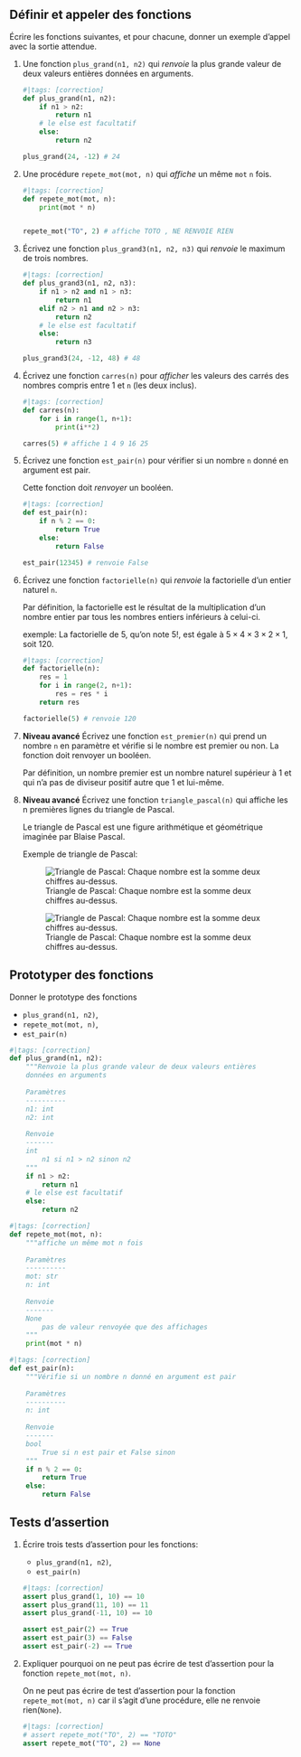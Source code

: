 ## Définir et appeler des fonctions

Écrire les fonctions suivantes, et pour chacune, donner un exemple d'appel avec la sortie attendue.

1. Une fonction `plus_grand(n1, n2)` qui _renvoie_ la plus grande valeur de deux valeurs entières
   données en arguments.

   ```python
   #|tags: [correction]
   def plus_grand(n1, n2):
       if n1 > n2:
           return n1
       # le else est facultatif
       else:
           return n2
   
   plus_grand(24, -12) # 24
   ```

2. Une procédure `repete_mot(mot, n)` qui _affiche_ un même `mot` `n` fois.

   ```python
   #|tags: [correction]
   def repete_mot(mot, n):
       print(mot * n)
           
   
   repete_mot("TO", 2) # affiche TOTO , NE RENVOIE RIEN
   ```

3. Écrivez une fonction `plus_grand3(n1, n2, n3)` qui _renvoie_ le maximum de trois nombres.

   ```python
   #|tags: [correction]
   def plus_grand3(n1, n2, n3):
       if n1 > n2 and n1 > n3:
           return n1
       elif n2 > n1 and n2 > n3:
           return n2
       # le else est facultatif
       else:
           return n3
   
   plus_grand3(24, -12, 48) # 48
   ```

4. Écrivez une fonction `carres(n)` pour _afficher_ les valeurs des carrés des nombres compris entre
   1 et `n` (les deux inclus).

   ```python
   #|tags: [correction]
   def carres(n):
       for i in range(1, n+1):
           print(i**2)
   
   carres(5) # affiche 1 4 9 16 25
   ```

5. Écrivez une fonction `est_pair(n)` pour vérifier si un nombre `n` donné en argument est pair.

   Cette fonction doit _renvoyer_ un booléen.

   ```python
   #|tags: [correction]
   def est_pair(n):
       if n % 2 == 0:
           return True
       else:
           return False
   
   est_pair(12345) # renvoie False
   ```

   
6. Écrivez une fonction `factorielle(n)` qui _renvoie_ la factorielle d’un entier naturel `n`.

   Par définition, la factorielle est le résultat de la multiplication d’un nombre entier par tous
   les nombres entiers inférieurs à celui-ci.

   exemple: La factorielle de 5, qu’on note 5!, est égale à $5\times4\times3\times2\times1$, soit 120.

   ```python
   #|tags: [correction]
   def factorielle(n):
       res = 1
       for i in range(2, n+1):
           res = res * i
       return res
    
   factorielle(5) # renvoie 120
   ```

7. **Niveau avancé** Écrivez une fonction `est_premier(n)` qui prend un nombre `n` en paramètre et
   vérifie si le nombre est premier ou non. La fonction doit renvoyer un booléen.
   
   Par définition, un nombre premier est un nombre naturel supérieur à 1 et qui n'a pas de diviseur
   positif autre que 1 et lui-même.


8. **Niveau avancé** Écrivez une fonction `triangle_pascal(n)` qui affiche les n premières lignes
   du triangle de Pascal.
   
   Le triangle de Pascal est une figure arithmétique et géométrique imaginée par Blaise Pascal.

   Exemple de triangle de Pascal:
 
   ::: {.content-visible when-format="html"}
   ![Triangle de Pascal: Chaque nombre est la somme deux chiffres au-dessus.](https://upload.wikimedia.org/wikipedia/commons/0/0d/PascalTriangleAnimated2.gif)
   :::

   ::: {.content-visible when-format="latex"}
   ![Triangle de Pascal: Chaque nombre est la somme deux chiffres au-dessus.](https://upload.wikimedia.org/wikipedia/commons/thumb/f/f6/Pascal%27s_triangle_5.svg/1024px-Pascal%27s_triangle_5.svg.png)
   :::

   

## Prototyper des fonctions

Donner le prototype des fonctions

- `plus_grand(n1, n2)`, 
- `repete_mot(mot, n)`, 
- `est_pair(n)`

```python
#|tags: [correction]
def plus_grand(n1, n2):
    """Renvoie la plus grande valeur de deux valeurs entières
    données en arguments
    
    Paramètres
    ----------
    n1: int
    n2: int
    
    Renvoie
    -------
    int
        n1 si n1 > n2 sinon n2
    """
    if n1 > n2:
        return n1
    # le else est facultatif
    else:
        return n2
```

```python
#|tags: [correction]
def repete_mot(mot, n):
    """affiche un même mot n fois
    
    Paramètres
    ----------
    mot: str
    n: int
    
    Renvoie
    -------
    None
        pas de valeur renvoyée que des affichages
    """
    print(mot * n)
```

```python
#|tags: [correction]
def est_pair(n):
    """Vérifie si un nombre n donné en argument est pair
    
    Paramètres
    ----------
    n: int
    
    Renvoie
    -------
    bool
        True si n est pair et False sinon
    """
    if n % 2 == 0:
        return True
    else:
        return False
```

## Tests d'assertion

1. Écrire trois tests d'assertion pour les fonctions:

   - `plus_grand(n1, n2)`, 
   - `est_pair(n)`

   ```python
   #|tags: [correction]
   assert plus_grand(1, 10) == 10
   assert plus_grand(11, 10) == 11
   assert plus_grand(-11, 10) == 10
   
   assert est_pair(2) == True
   assert est_pair(3) == False
   assert est_pair(-2) == True
   ```


2. Expliquer pourquoi on ne peut pas écrire de test d'assertion pour la fonction
   `repete_mot(mot, n)`.

   ::: correction
   
   On ne peut pas écrire de test d’assertion pour la fonction `repete_mot(mot, n)`
   car il s'agit d'une procédure, elle ne renvoie rien(`None`).
   
   :::

   ```python
   #|tags: [correction]
   # assert repete_mot("TO", 2) == "TOTO"
   assert repete_mot("TO", 2) == None
   ```

